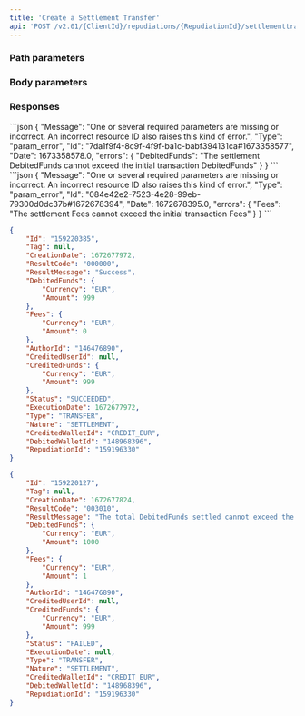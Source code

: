 ```yaml
---
title: 'Create a Settlement Transfer'  
api: 'POST /v2.01/{ClientId}/repudiations/{RepudiationId}/settlementtransfer'  
---
```




### Path parameters  

<RepudiationId />  

### Body parameters  

<AuthorId />  

<DebitedFunds5 />  

<Fees4 />  

### Responses  

<AccordionGroup>

<Accordion title="200">  

<IdResponse />  

<TagResponse />  

<CreationDateResponse />  

<ResultCodeResponse />  

<ResultMessageResponse />  

<DebitedFunds6Response />  

<Fees5Response />  

<AuthorIdResponse />  

<CreditedUserIdResponse />  

<CreditedFunds5Response />  

<Status2Response />  

<ExecutionDateResponse />  

<TypeResponse />  

<NatureResponse />  

<CreditedWalletId2Response />  

<DebitedWalletIdResponse />  

<RepudiationIdResponse />

</Accordion>

<Accordion title="200 - Failed">  

<IdResponse />  

<TagResponse />  

<CreationDateResponse />  

<ResultCodeResponse />  

<ResultMessageResponse />  

<DebitedFunds6Response />  

<Fees5Response />  

<AuthorIdResponse />  

<CreditedUserIdResponse />  

<CreditedFunds5Response />  

<Status2Response />  

<ExecutionDateResponse />  

<TypeResponse />  

<NatureResponse />  

<CreditedWalletIdResponse />  

<DebitedWalletIdResponse />  

<RepudiationIdResponse />

</Accordion>

</AccordionGroup>

<AccordionGroup>

<Accordion title="400 - Settlement DebitedFunds exceed the initial transaction DebitedFunds">
```json
{
    "Message": "One or several required parameters are missing or incorrect. An incorrect resource ID also raises this kind of error.",
    "Type": "param_error",
    "Id": "7da1f9f4-8c9f-4f9f-ba1c-babf394131ca#1673358577",
    "Date": 1673358578.0,
    "errors": {
        "DebitedFunds": "The settlement DebitedFunds cannot exceed the initial transaction DebitedFunds"
    }
}  
 ```  
</Accordion>
<Accordion title="400 - Settlement Fees exceed the initial transaction Fees">
```json
{
    "Message": "One or several required parameters are missing or incorrect. An incorrect resource ID also raises this kind of error.",
    "Type": "param_error",
    "Id": "084e42e2-7523-4e28-99eb-79300d0dc37b#1672678394",
    "Date": 1672678395.0,
    "errors": {
        "Fees": "The settlement Fees cannot exceed the initial transaction Fees"
    }
}  
 ```  
</Accordion>

</AccordionGroup>  

<ResponseExample>  

```json 200  
{
    "Id": "159220385",
    "Tag": null,
    "CreationDate": 1672677972,
    "ResultCode": "000000",
    "ResultMessage": "Success",
    "DebitedFunds": {
        "Currency": "EUR",
        "Amount": 999
    },
    "Fees": {
        "Currency": "EUR",
        "Amount": 0
    },
    "AuthorId": "146476890",
    "CreditedUserId": null,
    "CreditedFunds": {
        "Currency": "EUR",
        "Amount": 999
    },
    "Status": "SUCCEEDED",
    "ExecutionDate": 1672677972,
    "Type": "TRANSFER",
    "Nature": "SETTLEMENT",
    "CreditedWalletId": "CREDIT_EUR",
    "DebitedWalletId": "148968396",
    "RepudiationId": "159196330"
}  
 ```  

```json 200 - Failed  
{
    "Id": "159220127",
    "Tag": null,
    "CreationDate": 1672677824,
    "ResultCode": "003010",
    "ResultMessage": "The total DebitedFunds settled cannot exceed the initial transaction DebitedFunds available for settlement",
    "DebitedFunds": {
        "Currency": "EUR",
        "Amount": 1000
    },
    "Fees": {
        "Currency": "EUR",
        "Amount": 1
    },
    "AuthorId": "146476890",
    "CreditedUserId": null,
    "CreditedFunds": {
        "Currency": "EUR",
        "Amount": 999
    },
    "Status": "FAILED",
    "ExecutionDate": null,
    "Type": "TRANSFER",
    "Nature": "SETTLEMENT",
    "CreditedWalletId": "CREDIT_EUR",
    "DebitedWalletId": "148968396",
    "RepudiationId": "159196330"
}  
 ```  

</ResponseExample>  

<RequestExample>  
    <RestCreateSettlementTransfer />
    <PhpCreateSettlementTransfer />
    <NodeCreateSettlementTransfer />
    <RubyCreateSettlementTransfer />
    <CreateSettlementTransferPython />
</RequestExample>